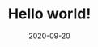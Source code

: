 ---
title: Hello world!
slug: first-post
date: 2020-09-20
featureImage: head.jpg
excerpt: lorem ipsum dolor sit amet.
---
